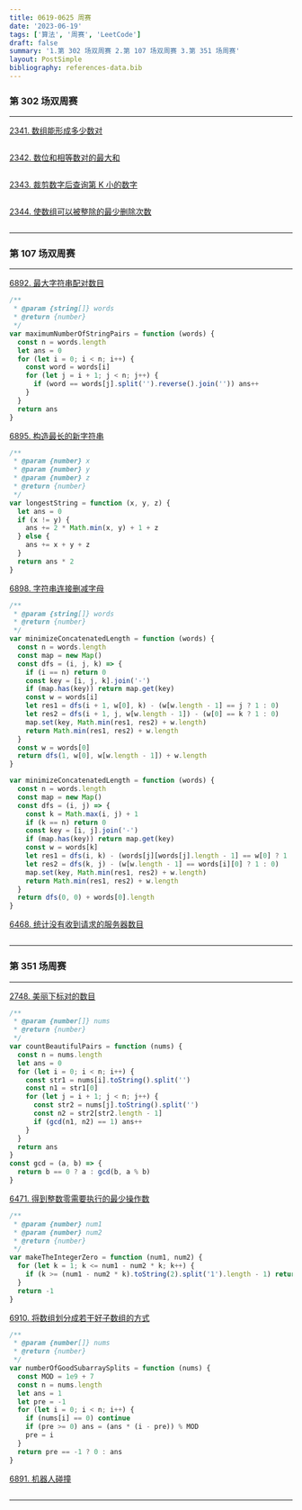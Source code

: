 ```yaml
---
title: 0619-0625 周赛
date: '2023-06-19'
tags: ['算法', '周赛', 'LeetCode']
draft: false
summary: '1.第 302 场双周赛 2.第 107 场双周赛 3.第 351 场周赛'
layout: PostSimple
bibliography: references-data.bib
---
```


### 第 302 场双周赛

---

[2341. 数组能形成多少数对](https://leetcode.cn/problems/maximum-number-of-pairs-in-array/)

```js

```

[2342. 数位和相等数对的最大和](https://leetcode.cn/problems/max-sum-of-a-pair-with-equal-sum-of-digits/)

```js

```

[2343. 裁剪数字后查询第 K 小的数字](https://leetcode.cn/problems/query-kth-smallest-trimmed-number/)

```js

```

[2344. 使数组可以被整除的最少删除次数](https://leetcode.cn/problems/minimum-deletions-to-make-array-divisible/)

```js

```

---

### 第 107 场双周赛

---

[6892. 最大字符串配对数目](https://leetcode.cn/problems/find-maximum-number-of-string-pairs/)

```js
/**
 * @param {string[]} words
 * @return {number}
 */
var maximumNumberOfStringPairs = function (words) {
  const n = words.length
  let ans = 0
  for (let i = 0; i < n; i++) {
    const word = words[i]
    for (let j = i + 1; j < n; j++) {
      if (word == words[j].split('').reverse().join('')) ans++
    }
  }
  return ans
}
```

[6895. 构造最长的新字符串](https://leetcode.cn/problems/construct-the-longest-new-string/)

```js
/**
 * @param {number} x
 * @param {number} y
 * @param {number} z
 * @return {number}
 */
var longestString = function (x, y, z) {
  let ans = 0
  if (x != y) {
    ans += 2 * Math.min(x, y) + 1 + z
  } else {
    ans += x + y + z
  }
  return ans * 2
}
```

[6898. 字符串连接删减字母](https://leetcode.cn/problems/decremental-string-concatenation/)

```js
/**
 * @param {string[]} words
 * @return {number}
 */
var minimizeConcatenatedLength = function (words) {
  const n = words.length
  const map = new Map()
  const dfs = (i, j, k) => {
    if (i == n) return 0
    const key = [i, j, k].join('-')
    if (map.has(key)) return map.get(key)
    const w = words[i]
    let res1 = dfs(i + 1, w[0], k) - (w[w.length - 1] == j ? 1 : 0)
    let res2 = dfs(i + 1, j, w[w.length - 1]) - (w[0] == k ? 1 : 0)
    map.set(key, Math.min(res1, res2) + w.length)
    return Math.min(res1, res2) + w.length
  }
  const w = words[0]
  return dfs(1, w[0], w[w.length - 1]) + w.length
}

var minimizeConcatenatedLength = function (words) {
  const n = words.length
  const map = new Map()
  const dfs = (i, j) => {
    const k = Math.max(i, j) + 1
    if (k == n) return 0
    const key = [i, j].join('-')
    if (map.has(key)) return map.get(key)
    const w = words[k]
    let res1 = dfs(i, k) - (words[j][words[j].length - 1] == w[0] ? 1 : 0)
    let res2 = dfs(k, j) - (w[w.length - 1] == words[i][0] ? 1 : 0)
    map.set(key, Math.min(res1, res2) + w.length)
    return Math.min(res1, res2) + w.length
  }
  return dfs(0, 0) + words[0].length
}
```

[6468. 统计没有收到请求的服务器数目](https://leetcode.cn/problems/count-zero-request-servers/)

```js

```

---

### 第 351 场周赛

---

[2748. 美丽下标对的数目](https://leetcode.cn/problems/number-of-beautiful-pairs/)

```js
/**
 * @param {number[]} nums
 * @return {number}
 */
var countBeautifulPairs = function (nums) {
  const n = nums.length
  let ans = 0
  for (let i = 0; i < n; i++) {
    const str1 = nums[i].toString().split('')
    const n1 = str1[0]
    for (let j = i + 1; j < n; j++) {
      const str2 = nums[j].toString().split('')
      const n2 = str2[str2.length - 1]
      if (gcd(n1, n2) == 1) ans++
    }
  }
  return ans
}
const gcd = (a, b) => {
  return b == 0 ? a : gcd(b, a % b)
}
```

[6471. 得到整数零需要执行的最少操作数](https://leetcode.cn/problems/minimum-operations-to-make-the-integer-zero/)

```js
/**
 * @param {number} num1
 * @param {number} num2
 * @return {number}
 */
var makeTheIntegerZero = function (num1, num2) {
  for (let k = 1; k <= num1 - num2 * k; k++) {
    if (k >= (num1 - num2 * k).toString(2).split('1').length - 1) return k
  }
  return -1
}
```

[6910. 将数组划分成若干好子数组的方式](https://leetcode.cn/problems/ways-to-split-array-into-good-subarrays/)

```js
/**
 * @param {number[]} nums
 * @return {number}
 */
var numberOfGoodSubarraySplits = function (nums) {
  const MOD = 1e9 + 7
  const n = nums.length
  let ans = 1
  let pre = -1
  for (let i = 0; i < n; i++) {
    if (nums[i] == 0) continue
    if (pre >= 0) ans = (ans * (i - pre)) % MOD
    pre = i
  }
  return pre == -1 ? 0 : ans
}
```

[6891. 机器人碰撞](https://leetcode.cn/problems/robot-collisions/)

```js

```

---
